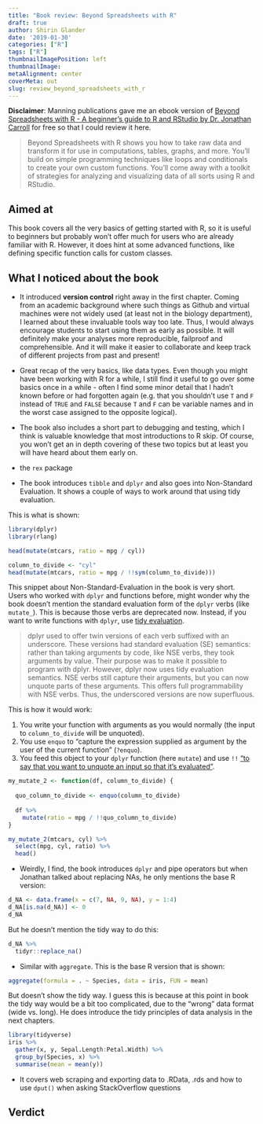 ```yaml
---
title: "Book review: Beyond Spreadsheets with R"
draft: true
author: Shirin Glander
date: '2019-01-30'
categories: ["R"]
tags: ["R"]
thumbnailImagePosition: left
thumbnailImage: 
metaAlignment: center
coverMeta: out
slug: review_beyond_spreadsheets_with_r
---
```


**Disclaimer**: Manning publications gave me an ebook version of [Beyond Spreadsheets with R - A beginner's guide to R and RStudio by Dr. Jonathan Carroll](https://www.manning.com/books/beyond-spreadsheets-with-r) for free so that I could review it here.

> Beyond Spreadsheets with R shows you how to take raw data and transform it for use in computations, tables, graphs, and more. You’ll build on simple programming techniques like loops and conditionals to create your own custom functions. You’ll come away with a toolkit of strategies for analyzing and visualizing data of all sorts using R and RStudio.

## Aimed at

This book covers all the very basics of getting started with R, so it is useful to beginners but probably won't offer much for users who are already familiar with R. However, it does hint at some advanced functions, like defining specific function calls for custom classes.

## What I noticed about the book

- It introduced **version control** right away in the first chapter. Coming from an academic background where such things as Github and virtual machines were not widely used (at least not in the biology department), I learned about these invaluable tools way too late. Thus, I would always encourage students to start using them as early as possible. It will definitely make your analyses more reproducible, failproof and comprehensible. And it will make it easier to collaborate and keep track of different projects from past and present!

- Great recap of the very basics, like data types. Even though you might have been working with R for a while, I still find it useful to go over some basics once in a while - often I find some minor detail that I hadn't known before or had forgotten again (e.g. that you shouldn't use `T` and `F` instead of `TRUE` and `FALSE` because `T` and `F` can be variable names and in the worst case assigned to the opposite logical).

- The book also includes a short part to debugging and testing, which I think is valuable knowledge that most introductions to R skip. Of course, you won't get an in depth covering of these two topics but at least you will have heard about them early on.

- the `rex` package

- The book introduces `tibble` and `dplyr` and also goes into Non-Standard Evaluation. It shows a couple of ways to work around that using tidy evaluation.

This is what is shown:

```r
library(dplyr)
library(rlang)

head(mutate(mtcars, ratio = mpg / cyl))

column_to_divide <- "cyl"
head(mutate(mtcars, ratio = mpg / !!sym(column_to_divide)))
```

This snippet about Non-Standard-Evaluation in the book is very short. Users who worked with `dplyr` and functions before, might wonder why the book doesn't mention the standard evaluation form of the `dplyr` verbs (like `mutate_`). This is because those verbs are deprecated now. Instead, if you want to write functions with `dplyr`, use [tidy evaluation](https://dplyr.tidyverse.org/articles/programming.html).

> dplyr used to offer twin versions of each verb suffixed with an underscore. These versions had standard evaluation (SE) semantics: rather than taking arguments by code, like NSE verbs, they took arguments by value. Their purpose was to make it possible to program with dplyr. However, dplyr now uses tidy evaluation semantics. NSE verbs still capture their arguments, but you can now unquote parts of these arguments. This offers full programmability with NSE verbs. Thus, the underscored versions are now superfluous.

This is how it would work:

1. You write your function with arguments as you would normally (the input to `column_to_divide` will be unquoted).
2. You use `enquo` to "capture the expression supplied as argument by the user of the current function" (`?enquo`).
3. You feed this object to your `dplyr` function (here `mutate`) and use `!!` ["to say that you want to unquote an input so that it’s evaluated"](https://dplyr.tidyverse.org/articles/programming.html).

```r
my_mutate_2 <- function(df, column_to_divide) {
  
  quo_column_to_divide <- enquo(column_to_divide)
  
  df %>%
    mutate(ratio = mpg / !!quo_column_to_divide)
}

my_mutate_2(mtcars, cyl) %>%
  select(mpg, cyl, ratio) %>%
  head()
```

- Weirdly, I find, the book introduces `dplyr` and pipe operators but when Jonathan talked about replacing NAs, he only mentions the base R version:

```r
d_NA <- data.frame(x = c(7, NA, 9, NA), y = 1:4)
d_NA[is.na(d_NA)] <- 0
d_NA
```

But he doesn't mention the tidy way to do this:

```r
d_NA %>%
  tidyr::replace_na()
```

- Similar with `aggregate`. This is the base R version that is shown:

```r
aggregate(formula = . ~ Species, data = iris, FUN = mean)
```

But doesn't show the tidy way. I guess this is because at this point in book the tidy way would be a bit too complicated, due to the "wrong" data format (wide vs. long). He does introduce the tidy principles of data analysis in the next chapters.

```r
library(tidyverse)
iris %>%
  gather(x, y, Sepal.Length:Petal.Width) %>%
  group_by(Species, x) %>%
  summarise(mean = mean(y))
```

- It covers web scraping and exporting data to .RData, .rds and how to use `dput()` when asking StackOverflow questions

## Verdict